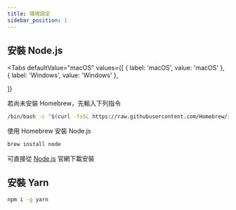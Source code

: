 ```yaml
---
title: 環境設定
sidebar_position: 1
---
```



## 安裝 Node.js

<Tabs
  defaultValue="macOS"
  values={[
    { label: 'macOS', value: 'macOS' },
    { label: 'Windows', value: 'Windows' },
    
  ]}
>
  <TabItem value="macOS">

若尚未安裝 Homebrew，先輸入下列指令

```sh
/bin/bash -c "$(curl -fsSL https://raw.githubusercontent.com/Homebrew/install/HEAD/install.sh)"
```

使用 Homebrew 安裝 Node.js

```sh
brew install node
```

  </TabItem>
  <TabItem value="Windows">

可直接從 [Node.js](https://nodejs.org/en/) 官網下載安裝

  </TabItem>
</Tabs>

## 安裝 Yarn

```sh
npm i -g yarn
```

